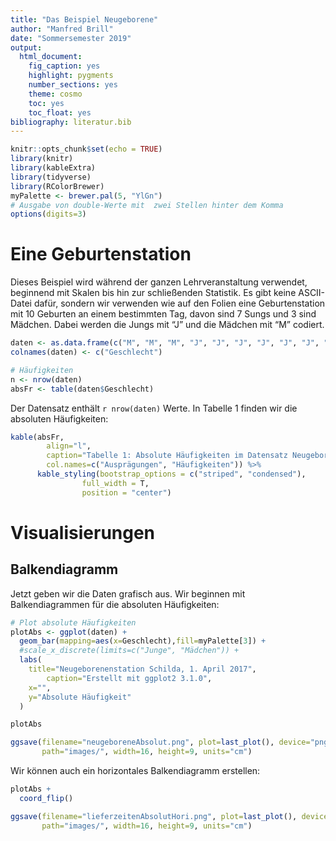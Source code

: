 ```yaml
---
title: "Das Beispiel Neugeborene"
author: "Manfred Brill"
date: "Sommersemester 2019"
output: 
  html_document: 
    fig_caption: yes
    highlight: pygments
    number_sections: yes
    theme: cosmo
    toc: yes
    toc_float: yes
bibliography: literatur.bib    
---
```


```r
knitr::opts_chunk$set(echo = TRUE)
library(knitr)
library(kableExtra)
library(tidyverse)
library(RColorBrewer)
myPalette <- brewer.pal(5, "YlGn")
# Ausgabe von double-Werte mit  zwei Stellen hinter dem Komma
options(digits=3)
```

# Eine Geburtenstation
Dieses Beispiel wird während der ganzen Lehrveranstaltung verwendet, beginnend mit Skalen bis hin zur schließenden Statistik. Es gibt keine ASCII-Datei dafür, 
sondern wir verwenden wie auf den Folien eine Geburtenstation mit 10 Geburten an einem bestimmten Tag, davon sind 7 Sungs und 3 sind Mädchen. Dabei werden die 
Jungs mit "J" und die Mädchen mit "M" codiert.


```r
daten <- as.data.frame(c("M", "M", "M", "J", "J", "J", "J", "J", "J", "J"))
colnames(daten) <- c("Geschlecht")

# Häufigkeiten
n <- nrow(daten)
absFr <- table(daten$Geschlecht)
```

Der Datensatz enthält `r nrow(daten)` Werte.
In Tabelle 1  finden wir die absoluten  Häufigkeiten:
```r
kable(absFr,
        align="l",
        caption="Tabelle 1: Absolute Häufigkeiten im Datensatz Neugeborene",
        col.names=c("Ausprägungen", "Häufigkeiten")) %>%
      kable_styling(bootstrap_options = c("striped", "condensed"), 
                full_width = T, 
                position = "center")
```


# Visualisierungen
## Balkendiagramm
Jetzt geben wir die Daten grafisch aus. Wir beginnen mit Balkendiagrammen
für die absoluten  Häufigkeiten:
```r
# Plot absolute Häufigkeiten
plotAbs <- ggplot(daten) + 
  geom_bar(mapping=aes(x=Geschlecht),fill=myPalette[3]) +
  #scale_x_discrete(limits=c("Junge", "Mädchen")) +  
  labs(
    title="Neugeborenenstation Schilda, 1. April 2017", 
        caption="Erstellt mit ggplot2 3.1.0",
    x="", 
    y="Absolute Häufigkeit"
  ) 

plotAbs

ggsave(filename="neugeboreneAbsolut.png", plot=last_plot(), device="png",
       path="images/", width=16, height=9, units="cm")
```

Wir können auch ein horizontales Balkendiagramm erstellen:
```r
plotAbs + 
  coord_flip()

ggsave(filename="lieferzeitenAbsolutHori.png", plot=last_plot(), device="png",
       path="images/", width=16, height=9, units="cm")
```




